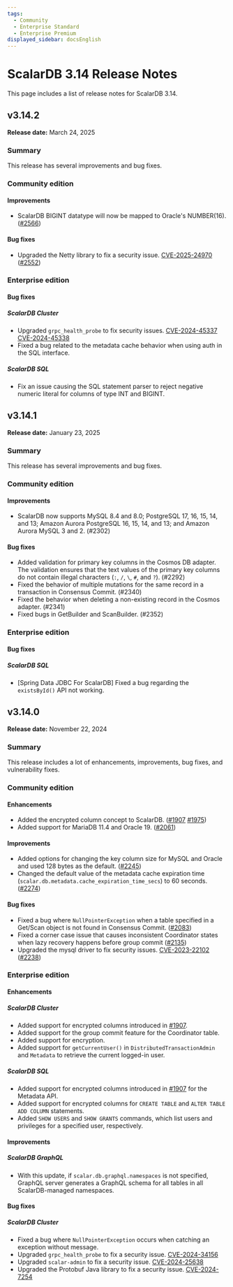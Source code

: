 ```yaml
---
tags:
  - Community
  - Enterprise Standard
  - Enterprise Premium
displayed_sidebar: docsEnglish
---
```


# ScalarDB 3.14 Release Notes

This page includes a list of release notes for ScalarDB 3.14.

## v3.14.2

**Release date:** March 24, 2025

### Summary

This release has several improvements and bug fixes.

### Community edition

#### Improvements

- ScalarDB BIGINT datatype will now be mapped to Oracle's NUMBER(16). ([#2566](https://github.com/scalar-labs/scalardb/pull/2566))

#### Bug fixes

- Upgraded the Netty library to fix a security issue. [CVE-2025-24970](https://github.com/advisories/GHSA-4g8c-wm8x-jfhw "CVE-2025-24970") ([#2552](https://github.com/scalar-labs/scalardb/pull/2552))

### Enterprise edition

#### Bug fixes

##### ScalarDB Cluster

- Upgraded `grpc_health_probe` to fix security issues. [CVE-2024-45337](https://github.com/advisories/GHSA-v778-237x-gjrc "CVE-2024-45337") [CVE-2024-45338](https://github.com/advisories/GHSA-w32m-9786-jp63 "CVE-2024-45338")
- Fixed a bug related to the metadata cache behavior when using auth in the SQL interface.

##### ScalarDB SQL

- Fix an issue causing the SQL statement parser to reject negative numeric literal for columns of type INT and BIGINT.

## v3.14.1

**Release date:** January 23, 2025

### Summary

This release has several improvements and bug fixes.

### Community edition

#### Improvements

- ScalarDB now supports MySQL 8.4 and 8.0; PostgreSQL 17, 16, 15, 14, and 13; Amazon Aurora PostgreSQL 16, 15, 14, and 13; and Amazon Aurora MySQL 3 and 2. (#2302)

#### Bug fixes

- Added validation for primary key columns in the Cosmos DB adapter. The validation ensures that the text values of the primary key columns do not contain illegal characters (`:`, `/`, `\`, `#`, and `?`). (#2292)
- Fixed the behavior of multiple mutations for the same record in a transaction in Consensus Commit. (#2340)
- Fixed the behavior when deleting a non-existing record in the Cosmos adapter. (#2341)
- Fixed bugs in GetBuilder and ScanBuilder. (#2352)

### Enterprise edition

#### Bug fixes

##### ScalarDB SQL

- [Spring Data JDBC For ScalarDB] Fixed a bug regarding the `existsById()` API not working.

## v3.14.0

**Release date:** November 22, 2024

### Summary

This release includes a lot of enhancements, improvements, bug fixes, and vulnerability fixes.

### Community edition

#### Enhancements

- Added the encrypted column concept to ScalarDB. ([#1907](https://github.com/scalar-labs/scalardb/pull/1907) [#1975](https://github.com/scalar-labs/scalardb/pull/1975))
- Added support for MariaDB 11.4 and Oracle 19. ([#2061](https://github.com/scalar-labs/scalardb/pull/2061))

#### Improvements

- Added options for changing the key column size for MySQL and Oracle and used 128 bytes as the default. ([#2245](https://github.com/scalar-labs/scalardb/pull/2245))
- Changed the default value of the metadata cache expiration time (`scalar.db.metadata.cache_expiration_time_secs`) to 60 seconds. ([#2274](https://github.com/scalar-labs/scalardb/pull/2274))

#### Bug fixes

- Fixed a bug where `NullPointerException` when a table specified in a Get/Scan object is not found in Consensus Commit. ([#2083](https://github.com/scalar-labs/scalardb/pull/2083))
- Fixed a corner case issue that causes inconsistent Coordinator states when lazy recovery happens before group commit ([#2135](https://github.com/scalar-labs/scalardb/pull/2135))
- Upgraded the mysql driver to fix security issues. [CVE-2023-22102](https://github.com/advisories/GHSA-m6vm-37g8-gqvh "CVE-2023-22102") ([#2238](https://github.com/scalar-labs/scalardb/pull/2238))

### Enterprise edition

#### Enhancements

##### ScalarDB Cluster

- Added support for encrypted columns introduced in [#1907](https://github.com/scalar-labs/scalardb/pull/1907).
- Added support for the group commit feature for the Coordinator table.
- Added support for encryption.
- Added support for `getCurrentUser()` in `DistributedTransactionAdmin` and `Metadata` to retrieve the current logged-in user.

##### ScalarDB SQL

- Added support for encrypted columns introduced in [#1907](https://github.com/scalar-labs/scalardb/pull/1907) for the Metadata API.
- Added support for encrypted columns for `CREATE TABLE` and `ALTER TABLE ADD COLUMN` statements.
- Added `SHOW USERS` and `SHOW GRANTS` commands, which list users and privileges for a specified user, respectively.

#### Improvements

##### ScalarDB GraphQL

- With this update, if `scalar.db.graphql.namespaces` is not specified, GraphQL server generates a GraphQL schema for all tables in all ScalarDB-managed namespaces.

#### Bug fixes

##### ScalarDB Cluster

- Fixed a bug where `NullPointerException` occurs when catching an exception without message.
- Upgraded `grpc_health_probe` to fix a security issue. [CVE-2024-34156](https://github.com/advisories/GHSA-crqm-pwhx-j97f "CVE-2024-34156")
- Upgraded `scalar-admin` to fix a security issue. [CVE-2024-25638](https://github.com/advisories/GHSA-cfxw-4h78-h7fw "CVE-2024-25638")
- Upgraded the Protobuf Java library to fix a security issue. [CVE-2024-7254](https://github.com/advisories/GHSA-735f-pc8j-v9w8 "CVE-2024-7254")

